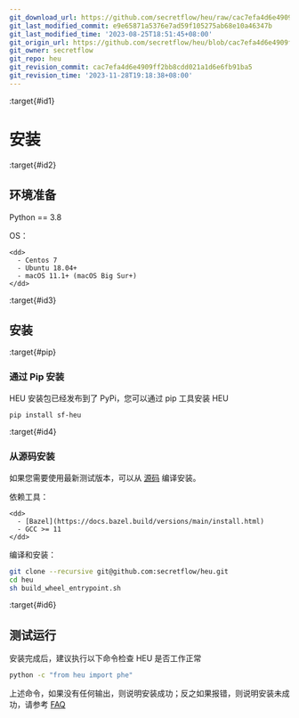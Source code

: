 ```yaml
---
git_download_url: https://github.com/secretflow/heu/raw/cac7efa4d6e4909ff2bb8cdd021a1d6e6fb91ba5/docs/getting_started/installation.rst
git_last_modified_commit: e9e65871a5376e7ad59f105275ab68e10a46347b
git_last_modified_time: '2023-08-25T18:51:45+08:00'
git_origin_url: https://github.com/secretflow/heu/blob/cac7efa4d6e4909ff2bb8cdd021a1d6e6fb91ba5/docs/getting_started/installation.rst
git_owner: secretflow
git_repo: heu
git_revision_commit: cac7efa4d6e4909ff2bb8cdd021a1d6e6fb91ba5
git_revision_time: '2023-11-28T19:18:38+08:00'
---
```


:target{#id1}

# 安装

:target{#id2}

## 环境准备

Python == 3.8

<DefinitionList>
  <dl>
    <dt>
      <DefinitionList.Term><span>OS：</span></DefinitionList.Term>
    </dt>

    <dd>
      - Centos 7
      - Ubuntu 18.04+
      - macOS 11.1+ (macOS Big Sur+)
    </dd>
  </dl>
</DefinitionList>

:target{#id3}

## 安装

:target{#pip}

### 通过 Pip 安装

HEU 安装包已经发布到了 PyPi，您可以通过 pip 工具安装 HEU

```bash
pip install sf-heu
```

:target{#id4}

### 从源码安装

如果您需要使用最新测试版本，可以从 [源码](https://github.com/secretflow/heu) 编译安装。

<DefinitionList>
  <dl>
    <dt>
      <DefinitionList.Term><span>依赖工具：</span></DefinitionList.Term>
    </dt>

    <dd>
      - [Bazel](https://docs.bazel.build/versions/main/install.html)
      - GCC >= 11
    </dd>
  </dl>
</DefinitionList>

编译和安装：

```bash
git clone --recursive git@github.com:secretflow/heu.git
cd heu
sh build_wheel_entrypoint.sh
```

:target{#id6}

## 测试运行

安装完成后，建议执行以下命令检查 HEU 是否工作正常

```bash
python -c "from heu import phe"
```

上述命令，如果没有任何输出，则说明安装成功；反之如果报错，则说明安装未成功，请参考 [FAQ](faq.mdx)

